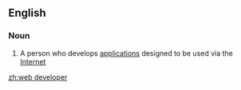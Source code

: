 ==English==

===Noun===
{{wikipedia}}
{{en-noun|head=[[web]] [[developer]]}}

#{{computing}} A person who develops [[application]]s designed to be used via the [[Internet]]

[[zh:web developer]]